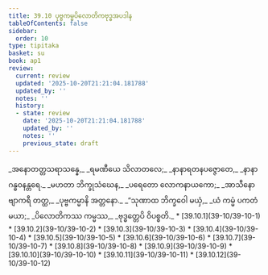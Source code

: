 ```yaml
---
title: 39.10 ပုဗ္ဗကမ္မပိလောတိကဗုဒ္ဓအပဒါန
tableOfContents: false
sidebar:
  order: 10
type: tipitaka
basket: su
book: ap1
review:
  current: review
  updated: '2025-10-20T21:21:04.181788'
  updated_by: ''
  notes: ''
  history:
  - state: review
    date: '2025-10-20T21:21:04.181788'
    updated_by: ''
    notes: ''
    previous_state: draft
---
```



<DynamicBreadcrumb />


<ReviewStatus review={frontmatter.review} showDetails={true} />

<HypothesisAnnotation frontmatter={frontmatter} />

<Division number="64" book="ap1" e="ch" v="20" p="346">

<Paragraph number="4258" type="verses" book="ap1">
_အနောတတ္တသရာသန္နေ,_  
_ရမဏီယေ သိလာတလေ;_  
_နာနာရတနပဇ္ဇောတေ,_  
_နာနာဂန္ဓဝနန္တရေ._  



</Paragraph>

</Division>
<Division number="65" book="ap1" e="ch" v="20" p="346">

<Paragraph number="4259" type="verses" book="ap1">
_မဟတာ ဘိက္ခုသံဃေန,_  
_ပရေတော လောကနာယကော;_  
_အာသီနော ဗျာကရီ တတ္ထ,_  
_ပုဗ္ဗကမ္မာနိ အတ္တနော._  



</Paragraph>

</Division>
<Division number="66" book="ap1" e="ch" v="20" p="347">

<Paragraph number="4260" type="verses" book="ap1">
_“သုဏာထ ဘိက္ခဝေါ မယှံ,_  
_ယံ ကမ္မံ ပကတံ မယာ;_  
_ပိလောတိကဿ ကမ္မဿ,_  
_ဗုဒ္ဓတ္တေပိ ဝိပစ္စတိ._  


</Paragraph>
</Division>

<TableOfContents book="ap1" section="39.10">
* [39.10.1](39-10/39-10-1)
* [39.10.2](39-10/39-10-2)
* [39.10.3](39-10/39-10-3)
* [39.10.4](39-10/39-10-4)
* [39.10.5](39-10/39-10-5)
* [39.10.6](39-10/39-10-6)
* [39.10.7](39-10/39-10-7)
* [39.10.8](39-10/39-10-8)
* [39.10.9](39-10/39-10-9)
* [39.10.10](39-10/39-10-10)
* [39.10.11](39-10/39-10-11)
* [39.10.12](39-10/39-10-12)
</TableOfContents>